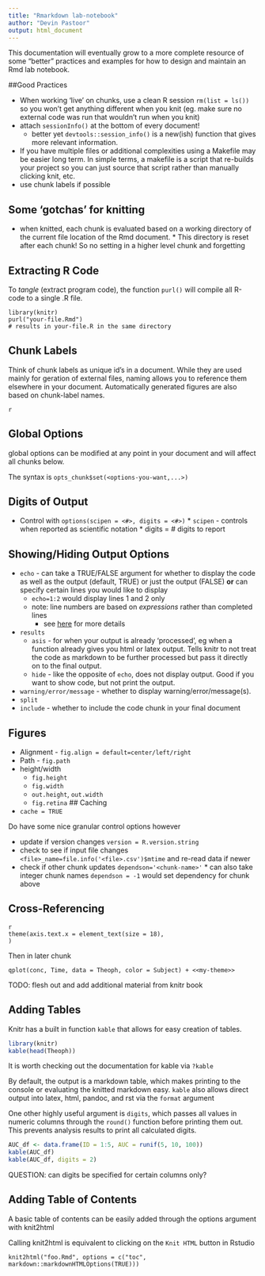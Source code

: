 ```yaml
---
title: "Rmarkdown lab-notebook"
author: "Devin Pastoor"
output: html_document
---
```


This documentation will eventually grow to a more complete resource of some "better" practices and examples for how to design and maintain an Rmd lab notebook.

##Good Practices

* When working 'live' on chunks, use a clean R session `rm(list = ls())` so you won't get anything different when you knit (eg. make sure no external code was run that wouldn't run when you knit)
* attach `sessionInfo()` at the bottom of every document!
  * better yet `devtools::session_info()` is a new(ish) function that gives more relevant information.
* If you have multiple files or additional complexities using a Makefile may be easier long term. In simple terms, a makefile is a script that re-builds your project so you can just source that script rather than manually clicking knit, etc.
* use chunk labels if possible


## Some 'gotchas' for knitting

* when knitted, each chunk is evaluated based on a working directory of the current file location of the Rmd document. 
        * This directory is reset after each chunk! So no setting in a higher level chunk and forgetting

## Extracting R Code

To *tangle* (extract program code), the function `purl()` will compile all R-code to a single .R file.

```
library(knitr)
purl("your-file.Rmd")
# results in your-file.R in the same directory
```

## Chunk Labels

Think of chunk labels as unique id's in a document. While they are used mainly for geration of external files, naming allows you to reference them elsewhere in your document. Automatically generated figures are also based on chunk-label names.

```
{r chunk_name, <additional options>}
```

## Global Options
global options can be modified at any point in your document and will affect all chunks below.

The syntax is `opts_chunk$set(<options-you-want,...>)`

## Digits of Output

* Control with `options(scipen = <#>, digits = <#>)`
        * `scipen` - controls when reported as scientific notation
        * digits = # digits to report

## Showing/Hiding Output Options

* `echo` - can take a TRUE/FALSE argument for whether to display the code as well as the output (default, TRUE) or just the output (FALSE) **or** can specify certain lines you would like to display
    - `echo=1:2` would display lines 1 and 2 only
    - note: line numbers are based on *expressions* rather than completed lines
        + see [here](http://stackoverflow.com/a/22274704/2773255) for more details
* `results`
    * `asis` - for when your output is already 'processed', eg when a function already gives you html or latex output. Tells knitr to not treat the code as markdown to be further processed but pass it directly on to the final output.
    * `hide` - like the opposite of `echo`, does not display output. Good if you want to show code, but not print the output.
* `warning/error/message` - whether to display warning/error/message(s).
* `split`
* `include` - whether to include the code chunk in your final document

## Figures

* Alignment - `fig.align = default=center/left/right`
* Path - `fig.path`
* height/width
  * `fig.height`
  * `fig.width`
  * `out.height`, `out.width`
  * `fig.retina` 
## Caching
* `cache = TRUE`

Do have some nice granular control options however

* update if version changes `version = R.version.string` 
* check to see if input file changes `<file>_name=file.info('<file>.csv')$mtime` and re-read data if newer
* check if other chunk updates `dependson='<chunk-name>'`
        * can also take integer chunk names `dependson = -1` would set dependency for chunk above

## Cross-Referencing

```
{r my-theme}
theme(axis.text.x = element_text(size = 18),
)
```

Then in later chunk
```
qplot(conc, Time, data = Theoph, color = Subject) + <<my-theme>>
```

TODO: flesh out and add additional material from knitr book

## Adding Tables

Knitr has a built in function `kable` that allows for easy creation of tables. 

```r
library(knitr)
kable(head(Theoph))
```

It is worth checking out the documentation for kable via `?kable`

By default, the output is a markdown table, which makes printing to the console or evaluating the knitted markdown easy. `kable` also allows direct output into latex, html, pandoc, and rst via the `format` argument

One other highly useful argument is `digits`, which passes all values in numeric columns through the `round()` function before printing them out. This prevents analysis results to print all calculated digits.

```r
AUC_df <- data.frame(ID = 1:5, AUC = runif(5, 10, 100))
kable(AUC_df)
kable(AUC_df, digits = 2)
```

QUESTION: can digits be specified for certain columns only?

## Adding Table of Contents

A basic table of contents can be easily added through the options argument with knit2html

Calling knit2html is equivalent to clicking on the `Knit HTML` button in Rstudio

```
knit2html("foo.Rmd", options = c("toc", markdown::markdownHTMLOptions(TRUE)))
```
